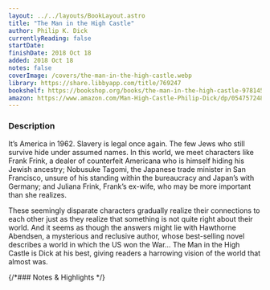 ```yaml
---
layout: ../../layouts/BookLayout.astro
title: "The Man in the High Castle"
author: Philip K. Dick
currentlyReading: false
startDate: 
finishDate: 2018 Oct 18
added: 2018 Oct 18
notes: false
coverImage: /covers/the-man-in-the-high-castle.webp
library: https://share.libbyapp.com/title/769247
bookshelf: https://bookshop.org/books/the-man-in-the-high-castle-9781455840342/9780547572482
amazon: https://www.amazon.com/Man-High-Castle-Philip-Dick/dp/0547572484
---
```


<ReadingTime
  startDate  = {frontmatter.startDate}
  finishDate = {frontmatter.finishDate}
/>

### Description
It’s America in 1962. Slavery is legal once again. The few Jews who still survive hide under assumed names. In this world, we meet characters like Frank Frink, a dealer of counterfeit Americana who is himself hiding his Jewish ancestry; Nobusuke Tagomi, the Japanese trade minister in San Francisco, unsure of his standing within the bureaucracy and Japan’s with Germany; and Juliana Frink, Frank’s ex-wife, who may be more important than she realizes.

These seemingly disparate characters gradually realize their connections to each other just as they realize that something is not quite right about their world. And it seems as though the answers might lie with Hawthorne Abendsen, a mysterious and reclusive author, whose best-selling novel describes a world in which the US won the War… The Man in the High Castle is Dick at his best, giving readers a harrowing vision of the world that almost was.

{/*### Notes & Highlights */}

<BuyBook
  library   = {frontmatter.library}
  bookshelf = {frontmatter.bookshelf}
  amazon    = {frontmatter.amazon}
/>
